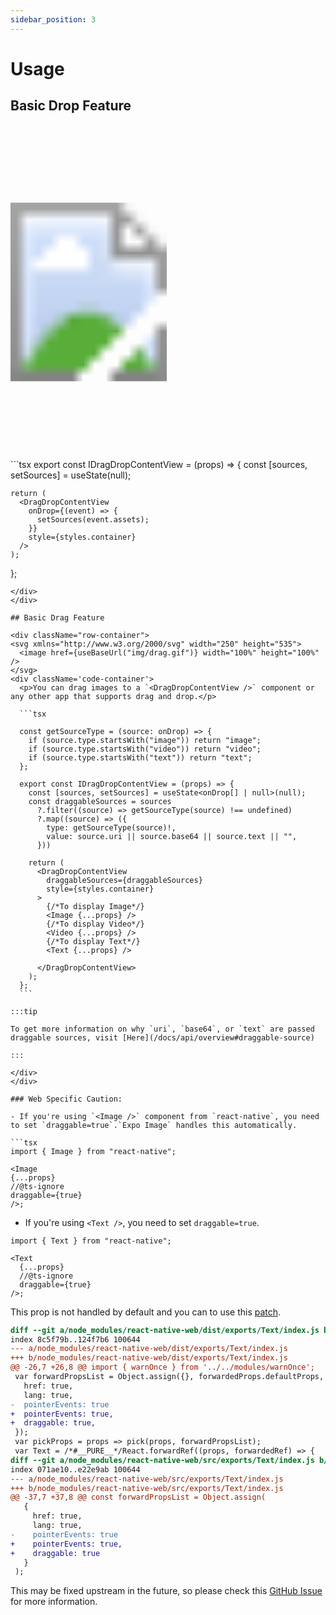 ```yaml
---
sidebar_position: 3
---
```



# Usage

## Basic Drop Feature

<div className="row-container">
  <svg xmlns="http://www.w3.org/2000/svg" width="250" height="535">
    <image href={useBaseUrl("img/drop.gif")} width="100%" height="100%" />
  </svg>
  <div className='code-container'>
  ```tsx
  export const IDragDropContentView = (props) => {
    const [sources, setSources] = useState<onDrop[] | null>(null);

    return (
      <DragDropContentView
        onDrop={(event) => {
          setSources(event.assets);
        }}
        style={styles.container}
      />
    );
  };
  ```
  </div>
</div>

## Basic Drag Feature

<div className="row-container">
  <svg xmlns="http://www.w3.org/2000/svg" width="250" height="535">
    <image href={useBaseUrl("img/drag.gif")} width="100%" height="100%" />
  </svg>
  <div className='code-container'>
    <p>You can drag images to a `<DragDropContentView />` component or any other app that supports drag and drop.</p>

    ```tsx

    const getSourceType = (source: onDrop) => {
      if (source.type.startsWith("image")) return "image";
      if (source.type.startsWith("video")) return "video";
      if (source.type.startsWith("text")) return "text";
    };

    export const IDragDropContentView = (props) => {
      const [sources, setSources] = useState<onDrop[] | null>(null);
      const draggableSources = sources
        ?.filter((source) => getSourceType(source) !== undefined)
        ?.map((source) => ({
          type: getSourceType(source)!,
          value: source.uri || source.base64 || source.text || "",
        }))

      return (
        <DragDropContentView
          draggableSources={draggableSources}
          style={styles.container}
        >
          {/*To display Image*/}
          <Image {...props} />
          {/*To display Video*/}
          <Video {...props} />
          {/*To display Text*/}
          <Text {...props} />

        </DragDropContentView>
      );
    };
    ```

:::tip

To get more information on why `uri`, `base64`, or `text` are passed draggable sources, visit [Here](/docs/api/overview#draggable-source)

:::

  </div>
</div>

### Web Specific Caution:

- If you're using `<Image />` component from `react-native`, you need to set `draggable=true`.`Expo Image` handles this automatically.

```tsx
import { Image } from "react-native";

<Image
  {...props}
  //@ts-ignore
  draggable={true}
/>;
```

- If you're using `<Text />`, you need to set `draggable=true`.

```tsx
import { Text } from "react-native";

<Text
  {...props}
  //@ts-ignore
  draggable={true}
/>;
```

 This prop is not handled by default and you can to use this [patch](https://raw.githubusercontent.com/AlirezaHadjar/expo-drag-drop-content-view/main/patches/react-native-web+0.19.10.patch).
```patch
diff --git a/node_modules/react-native-web/dist/exports/Text/index.js b/node_modules/react-native-web/dist/exports/Text/index.js
index 8c5f79b..124f7b6 100644
--- a/node_modules/react-native-web/dist/exports/Text/index.js
+++ b/node_modules/react-native-web/dist/exports/Text/index.js
@@ -26,7 +26,8 @@ import { warnOnce } from '../../modules/warnOnce';
 var forwardPropsList = Object.assign({}, forwardedProps.defaultProps, forwardedProps.accessibilityProps, forwardedProps.clickProps, forwardedProps.focusProps, forwardedProps.keyboardProps, forwardedProps.mouseProps, forwardedProps.touchProps, forwardedProps.styleProps, {
   href: true,
   lang: true,
-  pointerEvents: true
+  pointerEvents: true,
+  draggable: true,
 });
 var pickProps = props => pick(props, forwardPropsList);
 var Text = /*#__PURE__*/React.forwardRef((props, forwardedRef) => {
diff --git a/node_modules/react-native-web/src/exports/Text/index.js b/node_modules/react-native-web/src/exports/Text/index.js
index 071ae10..e22e9ab 100644
--- a/node_modules/react-native-web/src/exports/Text/index.js
+++ b/node_modules/react-native-web/src/exports/Text/index.js
@@ -37,7 +37,8 @@ const forwardPropsList = Object.assign(
   {
     href: true,
     lang: true,
-    pointerEvents: true
+    pointerEvents: true,
+    draggable: true
   }
 );
```

This may be fixed upstream in the future, so please check this [GitHub Issue](https://github.com/necolas/react-native-web/issues/2655) for more information.
